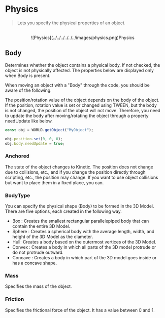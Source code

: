 
# Physics

> Lets you specify the physical properties of an object.

<br />

<center>![Physics](../../../../../../images/physics.png)Physics</center>

## Body

Determines whether the object contains a physical body. If not checked, the object is not physically affected. The properties below are displayed only when Body is present.

<Callout type="error" emoji="️‼️">
  When moving an object with a "Body" through the code, you should be aware of the following.
</Callout>

The position/rotation value of the object depends on the body of the object. If the position, rotation value is set or changed using TWEEN, but the body is not changed, the position of the object will not move. Therefore, you need to update the body after moving/rotating the object through a property needUpdate like below.

```js showLineNumbers
const obj = WORLD.getObject("MyObject");

obj.position.set(0, 0, 0);
obj.body.needUpdate = true;
```

### Anchored

The state of the object changes to Kinetic. The position does not change due to collisions, etc., and if you change the position directly through scripting, etc., the position may change. If you want to use object collisions but want to place them in a fixed place, you can.

### BodyType

You can specify the physical shape (Body) to be formed in the 3D Model. There are five options, each created in the following way.

- Box : Creates the smallest rectangular parallelepiped body that can contain the entire 3D Model.
- Sphere : Creates a spherical body with the average length, width, and height of the 3D Model as the diameter.
- Hull: Creates a body based on the outermost vertices of the 3D Model.
- Convex : Creates a body in which all parts of the 3D model protrude or do not protrude outward.
- Concave : Creates a body in which part of the 3D model goes inside or has a concave shape.

### Mass

Specifies the mass of the object.

### Friction

Specifies the frictional force of the object. It has a value between 0 and 1.
